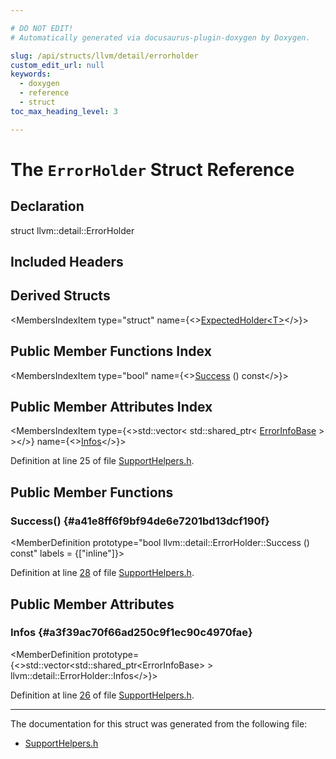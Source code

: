 ```yaml
---

# DO NOT EDIT!
# Automatically generated via docusaurus-plugin-doxygen by Doxygen.

slug: /api/structs/llvm/detail/errorholder
custom_edit_url: null
keywords:
  - doxygen
  - reference
  - struct
toc_max_heading_level: 3

---
```





# The `ErrorHolder` Struct Reference

<DoxygenPage pluginConfig={pluginConfig}>



## Declaration

<CodeBlock>struct llvm::detail::ErrorHolder</CodeBlock>

## Included Headers

<IncludesList>
<IncludesListItem
  filePath="llvm/Testing/Support/SupportHelpers.h"
  permalink="/docs/api/files/include/include/llvm/include/llvm/testing/include/llvm/testing/support/supporthelpers-h"
  isLocal="true" />
</IncludesList>

## Derived Structs

<MembersIndex>

<MembersIndexItem
  type="struct"
  name={<><a href="/docs/api/structs/llvm/detail/expectedholder">ExpectedHolder&lt;T&gt;</a></>}>
</MembersIndexItem>

</MembersIndex>

## Public Member Functions Index

<MembersIndex>

<MembersIndexItem
  type="bool"
  name={<><a href="#a41e8ff6f9bf94de6e7201bd13dcf190f">Success</a> () const</>}>
</MembersIndexItem>

</MembersIndex>

## Public Member Attributes Index

<MembersIndex>

<MembersIndexItem
  type={<>std::vector&lt; std::shared&#95;ptr&lt; <a href="/docs/api/classes/llvm/errorinfobase">ErrorInfoBase</a> &gt; &gt;</>}
  name={<><a href="#a3f39ac70f66ad250c9f1ec90c4970fae">Infos</a></>}>
</MembersIndexItem>

</MembersIndex>


Definition at line 25 of file <a href="/docs/api/files/include/include/llvm/include/llvm/testing/include/llvm/testing/support/supporthelpers-h">SupportHelpers.h</a>.

<SectionDefinition>

## Public Member Functions

### Success() {#a41e8ff6f9bf94de6e7201bd13dcf190f}

<MemberDefinition
  prototype="bool llvm::detail::ErrorHolder::Success () const"
  labels = {["inline"]}>

Definition at line <a href="/docs/api/files/include/include/llvm/include/llvm/testing/include/llvm/testing/support/supporthelpers-h/#l00028">28</a> of file <a href="/docs/api/files/include/include/llvm/include/llvm/testing/include/llvm/testing/support/supporthelpers-h">SupportHelpers.h</a>.
</MemberDefinition>

</SectionDefinition>

<SectionDefinition>

## Public Member Attributes

### Infos {#a3f39ac70f66ad250c9f1ec90c4970fae}

<MemberDefinition
  prototype={<>std::vector&lt;std::shared&#95;ptr&lt;ErrorInfoBase&gt; &gt; llvm::detail::ErrorHolder::Infos</>}>

Definition at line <a href="/docs/api/files/include/include/llvm/include/llvm/testing/include/llvm/testing/support/supporthelpers-h/#l00026">26</a> of file <a href="/docs/api/files/include/include/llvm/include/llvm/testing/include/llvm/testing/support/supporthelpers-h">SupportHelpers.h</a>.
</MemberDefinition>

</SectionDefinition>

<hr/>

The documentation for this struct was generated from the following file:

<ul>
<li><a href="/docs/api/files/include/include/llvm/include/llvm/testing/include/llvm/testing/support/supporthelpers-h">SupportHelpers.h</a></li>
</ul>

</DoxygenPage>
